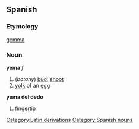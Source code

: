 == Spanish ==
===Etymology===
{{la}} [[gemma]]
=== Noun ===
'''yema''' ''f''
# (''botany'') [[bud]]; [[shoot]]
# [[yolk]] of an [[egg]]

'''yema del dedo'''
# [[fingertip]]

[[Category:Latin derivations]]
[[Category:Spanish nouns]]